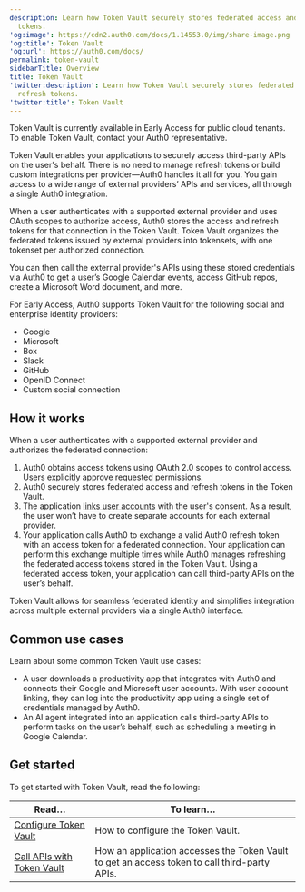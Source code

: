 ```yaml
---
description: Learn how Token Vault securely stores federated access and refresh
  tokens.
'og:image': https://cdn2.auth0.com/docs/1.14553.0/img/share-image.png
'og:title': Token Vault
'og:url': https://auth0.com/docs/
permalink: token-vault
sidebarTitle: Overview
title: Token Vault
'twitter:description': Learn how Token Vault securely stores federated access and
  refresh tokens.
'twitter:title': Token Vault
---
```

<Callout icon="file-lines" color="#0EA5E9" iconType="regular">

Token Vault is currently available in Early Access for public cloud tenants. To enable Token Vault, contact your Auth0 representative.

</Callout>

Token Vault enables your applications to securely access third-party APIs on the user's behalf. There is no need to manage <Tooltip tip="Refresh Token: Token used to obtain a renewed Access Token without forcing users to log in again." cta="View Glossary" href="/docs/glossary?term=refresh+tokens">refresh tokens</Tooltip> or build custom integrations per provider—Auth0 handles it all for you. You gain access to a wide range of external providers’ APIs and services, all through a single Auth0 integration.

When a user authenticates with a supported external provider and uses <Tooltip tip="OAuth 2.0: Authorization framework that defines authorization protocols and workflows." cta="View Glossary" href="/docs/glossary?term=OAuth">OAuth</Tooltip> scopes to authorize access, Auth0 stores the access and refresh tokens for that connection in the Token Vault. Token Vault organizes the federated tokens issued by external providers into tokensets, with one tokenset per authorized connection.

You can then call the external provider's APIs using these stored credentials via Auth0 to get a user’s Google Calendar events, access GitHub repos, create a Microsoft Word document, and more.

For Early Access, Auth0 supports Token Vault for the following social and enterprise <Tooltip tip="Identity Provider (IdP): Service that stores and manages digital identities." cta="View Glossary" href="/docs/glossary?term=identity+providers">identity providers</Tooltip>:

* Google
* Microsoft
* Box
* Slack
* GitHub
* <Tooltip tip="OpenID: Open standard for authentication that allows applications to verify users' identities without collecting and storing login information." cta="View Glossary" href="/docs/glossary?term=OpenID">OpenID</Tooltip> Connect
* Custom social connection

## How it works

When a user authenticates with a supported external provider and authorizes the federated connection:

1. Auth0 obtains access tokens using OAuth 2.0 scopes to control access. Users explicitly approve requested permissions.
2. Auth0 securely stores federated access and refresh tokens in the Token Vault.
3. The application [links user accounts](/docs/manage-users/user-accounts/user-account-linking) with the user's consent. As a result, the user won’t have to create separate accounts for each external provider.
4. Your application calls Auth0 to exchange a valid Auth0 refresh token with an access token for a federated connection. Your application can perform this exchange multiple times while Auth0 manages refreshing the federated access tokens stored in the Token Vault. Using a federated access token, your application can call third-party APIs on the user’s behalf.

Token Vault allows for seamless federated identity and simplifies integration across multiple external providers via a single Auth0 interface.

## Common use cases

Learn about some common Token Vault use cases:

* A user downloads a productivity app that integrates with Auth0 and connects their Google and Microsoft user accounts. With user account linking, they can log into the productivity app using a single set of credentials managed by Auth0.
* An AI agent integrated into an application calls third-party APIs to perform tasks on the user’s behalf, such as scheduling a meeting in Google Calendar.

## Get started

To get started with Token Vault, read the following:

<table class="table"><thead>
<tr>
<th><strong>Read…</strong></th>
<th><strong>To learn…</strong></th>
</tr>
</thead>
<tbody>
<tr>
<td><a href="/docs/secure/tokens/token-vault/configure-token-vault">Configure Token Vault</a></td>
<td>How to configure the Token Vault.</td>
</tr>
<tr>
<td><a href="/docs/secure/tokens/token-vault/call-apis-with-token-vault">Call APIs with Token Vault</a></td>
<td>How an application accesses the Token Vault to get an access token to call third-party APIs.</td>
</tr>
</tbody>
</table>